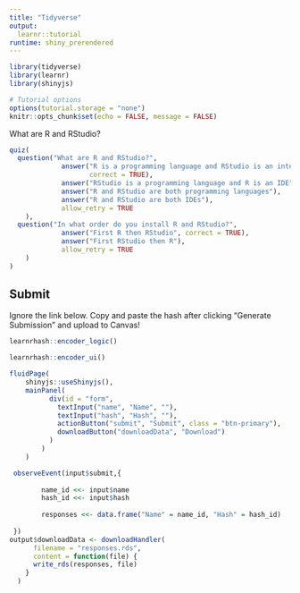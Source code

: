 ---
title: "Tidyverse"
output: 
  learnr::tutorial
runtime: shiny_prerendered
---

```{r context = "setup", include=FALSE, message=FALSE}
library(tidyverse)
library(learnr)
library(shinyjs)

# Tutorial options
options(tutorial.storage = "none")
knitr::opts_chunk$set(echo = FALSE, message = FALSE)
```

 What are R and RStudio?

```{r quiz-1, echo = FALSE}
quiz(
  question("What are R and RStudio?",
             answer("R is a programming language and RStudio is an integrated development environment (IDE)", 
                    correct = TRUE),
             answer("RStudio is a programming language and R is an IDE"),
             answer("R and RStudio are both programming languages"),
             answer("R and RStudio are both IDEs"),
             allow_retry = TRUE
    ),
  question("In what order do you install R and RStudio?",
             answer("First R then RStudio", correct = TRUE),
             answer("First RStudio then R"),
             allow_retry = TRUE
    )
)
```

## Submit
Ignore the link below. Copy and paste the hash after clicking "Generate Submission" and upload to Canvas!

```{r context="server"}
learnrhash::encoder_logic()
```

```{r encode, echo=FALSE}
learnrhash::encoder_ui()
```

```{r context="setup"}
fluidPage(
    shinyjs::useShinyjs(),
    mainPanel(
          div(id = "form",
            textInput("name", "Name", ""),
            textInput("hash", "Hash", ""),
            actionButton("submit", "Submit", class = "btn-primary"),
            downloadButton("downloadData", "Download")
          )
        )
    )
```

```{r context="server"}
 observeEvent(input$submit,{
        
        name_id <<- input$name
        hash_id <<- input$hash
        
        responses <<- data.frame("Name" = name_id, "Hash" = hash_id)
        
 })
output$downloadData <- downloadHandler(
      filename = "responses.rds",
      content = function(file) {
      write_rds(responses, file)
    }
  )
```

